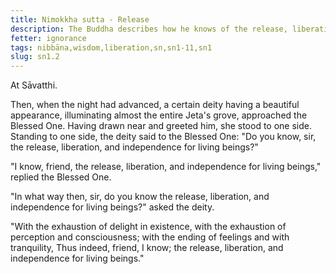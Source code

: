 ```yaml
---
title: Nimokkha sutta - Release
description: The Buddha describes how he knows of the release, liberation and independence for living beings.
fetter: ignorance
tags: nibbāna,wisdom,liberation,sn,sn1-11,sn1
slug: sn1.2
---
```


At Sāvatthi.

Then, when the night had advanced, a certain deity having a beautiful appearance, illuminating almost the entire Jeta's grove, approached the Blessed One. Having drawn near and greeted him, she stood to one side. Standing to one side, the deity said to the Blessed One: "Do you know, sir, the release, liberation, and independence for living beings?"

"I know, friend, the release, liberation, and independence for living beings," replied the Blessed One.

"In what way then, sir, do you know the release, liberation, and independence for living beings?" asked the deity.

"With the exhaustion of delight in existence,
with the exhaustion of perception and consciousness;
with the ending of feelings and with tranquility,
Thus indeed, friend, I know;
the release, liberation, and independence for living beings."
